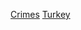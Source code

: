 {{Year by category
|m=2
|c=0
|d=1
|y=5
|cat=土耳其罪案
|sortkey=Turkey
|parent=土耳其各年罪案
|subcat=2015年各國罪案
}}

[[Category:2015年土耳其|Crimes]]
[[Category:2015年歐洲罪案|Turkey]]